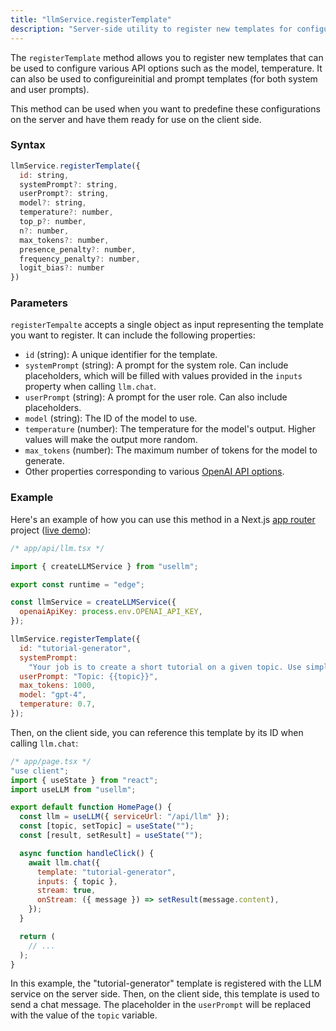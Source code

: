 ```yaml
---
title: "llmService.registerTemplate"
description: "Server-side utility to register new templates for configuring API options and initial prompts"
---
```


The `registerTemplate` method allows you to register new templates that can be used to configure various API options such as the model, temperature. It can also be used to configureinitial and prompt templates (for both system and user prompts).

This method can be used when you want to predefine these configurations on the server and have them ready for use on the client side.

### Syntax

```javascript
llmService.registerTemplate({
  id: string,
  systemPrompt?: string,
  userPrompt?: string,
  model?: string,
  temperature?: number,
  top_p?: number,
  n?: number,
  max_tokens?: number,
  presence_penalty?: number,
  frequency_penalty?: number,
  logit_bias?: number
})
```

### Parameters

`registerTempalte` accepts a single object as input representing the template you want to register. It can include the following properties:

- `id` (string): A unique identifier for the template.
- `systemPrompt` (string): A prompt for the system role. Can include placeholders, which will be filled with values provided in the `inputs` property when calling `llm.chat`.
- `userPrompt` (string): A prompt for the user role. Can also include placeholders.
- `model` (string): The ID of the model to use.
- `temperature` (number): The temperature for the model's output. Higher values will make the output more random.
- `max_tokens` (number): The maximum number of tokens for the model to generate.
- Other properties corresponding to various [OpenAI API options](https://platform.openai.com/docs/api-reference/chat/create).

### Example

Here's an example of how you can use this method in a Next.js [app router](https://nextjs.org/docs/app) project ([live demo](https://usellm.org/demo2)):

```javascript
/* app/api/llm.tsx */

import { createLLMService } from "usellm";

export const runtime = "edge";

const llmService = createLLMService({
  openaiApiKey: process.env.OPENAI_API_KEY,
});

llmService.registerTemplate({
  id: "tutorial-generator",
  systemPrompt:
    "Your job is to create a short tutorial on a given topic. Use simple words, avoid jargon. Start with an introduction, then provide a few points of explanation, and end with a conclusion",
  userPrompt: "Topic: {{topic}}",
  max_tokens: 1000,
  model: "gpt-4",
  temperature: 0.7,
});
```

Then, on the client side, you can reference this template by its ID when calling `llm.chat`:

```javascript
/* app/page.tsx */
"use client";
import { useState } from "react";
import useLLM from "usellm";

export default function HomePage() {
  const llm = useLLM({ serviceUrl: "/api/llm" });
  const [topic, setTopic] = useState("");
  const [result, setResult] = useState("");

  async function handleClick() {
    await llm.chat({
      template: "tutorial-generator",
      inputs: { topic },
      stream: true,
      onStream: ({ message }) => setResult(message.content),
    });
  }

  return (
    // ...
  );
}
```

In this example, the "tutorial-generator" template is registered with the LLM service on the server side. Then, on
the client side, this template is used to send a chat message. The placeholder in the `userPrompt` will be replaced
with the value of the `topic` variable.
